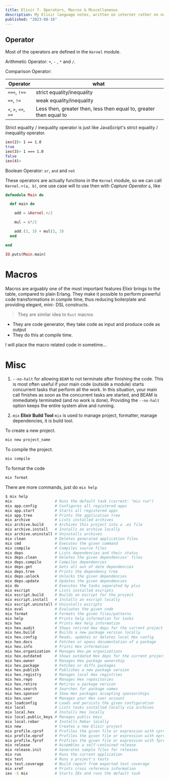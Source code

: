 ```yaml
---
title: Elixir 7. Operators, Macros & Miscellaneous
description: My Elixir language notes, written on internet rather on note book
published: "2023-08-16"
---
```


## Operator

Most of the operators are defined in the `Kernel` module.

Arithmetic Operator: `+`, `-` , `*` and `/`.

Comparison Operator:
    
| Operator            | what                                                               |
| --------------------| -------------------------------------------------------------------|
| `===`, `!==`        | strict equality/inequality                                         |
| `==`, `!=`          | weak equality/inequality                                           |
| `<`, `>`, `<=`, `>=`| Less then, greater then, less then equal to, greater then equal to |


Strict equality / inequality operator is just like JavaScript's strict equality / inequality operator.

```bash
iex(2)> 1 == 1.0
true
iex(3)> 1 === 1.0
false
iex(4)>
```


Boolean Operator: `or`, `and` and `not`

These operators are actually functions in the `Kernel` module, so we can call `Kernel.+(a, b)`, one use case will to use then with _Capture Operator `&`_, like

```elixir showLineNumbers 
defmodule Main do

  def main do

    add = &Kernel.+/2

    mul = &*/2 

    add.(3, 3) + mul(3, 3)
  end

end

IO.puts(Main.main)
```

# Macros

Macros are arguably one of the most important features Elixir
brings to the table, compared to plain Erlang. They make it
possible to perform powerful code transformations in compile
time, thus reducing boilerplate and providing elegant, mini-
DSL constructs.

> They are similar idea to `Rust` macros

- They are code generator, they take code as input and produce code as output
- They do this at compile time.

I will place the macro related code in sometime...

# Misc

1. `--no-halt` for allowing `BEAM` to not terminate after finishing the code.
	This is most often useful if your main code (outside a module)
starts concurrent tasks that perform all the work. In this
situation, your main call finishes as soon as the concurrent
tasks are started, and BEAM is immediately terminated (and
no work is done). Providing the `--no-halt` option keeps the
entire system alive and running.

2. `mix` **Elixir Build Tool**
`mix` is used to manage project, formatter, manage dependencies, it is build tool.

To create a new project.
```bash 
mix new project_name
```


To compile the project.
```bash
mix compile 
```

To format the code 
```bash
mix format
```

There are more commands, just do `mix help`

```bash
$ mix help
mix                   # Runs the default task (current: "mix run")
mix app.config        # Configures all registered apps
mix app.start         # Starts all registered apps
mix app.tree          # Prints the application tree
mix archive           # Lists installed archives
mix archive.build     # Archives this project into a .ez file
mix archive.install   # Installs an archive locally
mix archive.uninstall # Uninstalls archives
mix clean             # Deletes generated application files
mix cmd               # Executes the given command
mix compile           # Compiles source files
mix deps              # Lists dependencies and their status
mix deps.clean        # Deletes the given dependencies' files
mix deps.compile      # Compiles dependencies
mix deps.get          # Gets all out of date dependencies
mix deps.tree         # Prints the dependency tree
mix deps.unlock       # Unlocks the given dependencies
mix deps.update       # Updates the given dependencies
mix do                # Executes the tasks separated by plus
mix escript           # Lists installed escripts
mix escript.build     # Builds an escript for the project
mix escript.install   # Installs an escript locally
mix escript.uninstall # Uninstalls escripts
mix eval              # Evaluates the given code
mix format            # Formats the given files/patterns
mix help              # Prints help information for tasks
mix hex               # Prints Hex help information
mix hex.audit         # Shows retired Hex deps for the current project
mix hex.build         # Builds a new package version locally
mix hex.config        # Reads, updates or deletes local Hex config
mix hex.docs          # Fetches or opens documentation of a package
mix hex.info          # Prints Hex information
mix hex.organization  # Manages Hex.pm organizations
mix hex.outdated      # Shows outdated Hex deps for the current project
mix hex.owner         # Manages Hex package ownership
mix hex.package       # Fetches or diffs packages
mix hex.publish       # Publishes a new package version
mix hex.registry      # Manages local Hex registries
mix hex.repo          # Manages Hex repositories
mix hex.retire        # Retires a package version
mix hex.search        # Searches for package names
mix hex.sponsor       # Show Hex packages accepting sponsorships
mix hex.user          # Manages your Hex user account
mix loadconfig        # Loads and persists the given configuration
mix local             # Lists tasks installed locally via archives
mix local.hex         # Installs Hex locally
mix local.public_keys # Manages public keys
mix local.rebar       # Installs Rebar locally
mix new               # Creates a new Elixir project
mix profile.cprof     # Profiles the given file or expression with cprof
mix profile.eprof     # Profiles the given file or expression with eprof
mix profile.fprof     # Profiles the given file or expression with fprof
mix release           # Assembles a self-contained release
mix release.init      # Generates sample files for releases
mix run               # Runs the current application
mix test              # Runs a project's tests
mix test.coverage     # Build report from exported test coverage
mix xref              # Prints cross reference information
iex -S mix            # Starts IEx and runs the default task

```